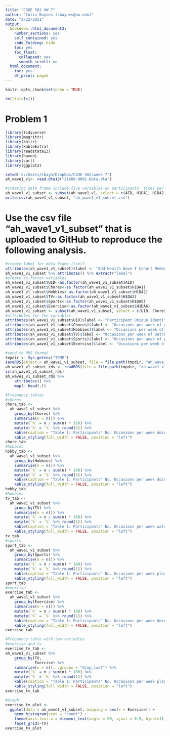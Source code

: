 ```yaml
---
title: "CSDE 502 HW 7"
author: "Colin Baynes (cbaynes@uw.edu)"
date: "2/22/2021"
output:
  bookdown::html_document2:
    number_sections: yes
    self_contained: yes
    code_folding: hide
    toc: yes
    toc_float:
      collapsed: yes
      smooth_scroll: no
  html_document:
    toc: yes
    df_print: paged
---
```

 
```r
knitr::opts_chunk$set(echo = TRUE)
```
```r
rm(list=ls())
```
 
# Problem 1
```r
library(tidyverse)
library(magrittr)
library(knitr)
library(kableExtra)
library(readstata13)
library(haven)
library(curl)
library(ggplot2)
```
```r
setwd('C:/Users/Cbayn/Dropbox/CSDE 502/week 7')
ah_wave1_v1<- read.dta13("21600-0001-Data.dta")
```
```r
#creating data frame include five variables on participants' times per week of the following activities: (1) chores, (2) hobbies, (3) television or video games, (4) sports, and (5) exercise
ah_wave1_v1_subset <- subset(ah_wave1_v1, select = c(AID, H1DA1, H1DA2, H1DA3, H1DA5, H1DA6))
write.csv(ah_wave1_v1_subset, "ah_wave1_v1_subset.csv")
```
# Use the csv file "ah_wave1_v1_subset" that is uploaded to GitHub to reproduce the following analysis.

```r
#create label for data frame itself
attributes(ah_wave1_v1_subset)$label <- "Add Health Wave I Cohort Members Weekly Activities"
ah_wave1_v1_subset %>% attributes() %>% extract("label")
#create as.factor variables
ah_wave1_v1_subset$UID<-as.factor(ah_wave1_v1_subset$AID)
ah_wave1_v1_subset$Chores<-as.factor(ah_wave1_v1_subset$H1DA1)
ah_wave1_v1_subset$Hobbies<-as.factor(ah_wave1_v1_subset$H1DA2)
ah_wave1_v1_subset$TV<-as.factor(ah_wave1_v1_subset$H1DA3)
ah_wave1_v1_subset$Sports<-as.factor(ah_wave1_v1_subset$H1DA5)
ah_wave1_v1_subset$Exercise<-as.factor(ah_wave1_v1_subset$H1DA6)
ah_wave1_v1_subset <- subset(ah_wave1_v1_subset, select = c(UID, Chores, Hobbies, TV, Sports, Exercise))
#attributes for the variables
attributes(ah_wave1_v1_subset$UID)$label <- "Participant Unique Identifier"
attributes(ah_wave1_v1_subset$Chores)$label <- "Occasions per week of doing chores"
attributes(ah_wave1_v1_subset$Hobbies)$label <- "Occasions per week of doing hobbies"
attributes(ah_wave1_v1_subset$TV)$label <- "Occasions per week of watching TV or playing videogames"
attributes(ah_wave1_v1_subset$Sports)$label <- "Occasions per week of playing sports"
attributes(ah_wave1_v1_subset$Exercise)$label <- "Occasions per week of doing exercise"
```
```r
#send to RDS format
tmpdir <- Sys.getenv("TEMP")
saveRDS(object = ah_wave1_v1_subset, file = file.path(tmpdir, "ah_wave1_v1_subset.rds"))
ah_wave1_v1_subset_rds <- readRDS(file = file.path(tmpdir, "ah_wave1_v1_subset.rds"))
is(ah_wave1_v1_subset_rds)
ah_wave1_v1_subset_rds %>% 
    attributes() %>% 
    map(~ head(.))
```
```r
#Frequency tables
#chores
chore_tab <-
  ah_wave1_v1_subset %>% 
    group_by(Chores) %>% 
    summarise(n = n()) %>% 
    mutate(`%` = n / sum(n) * 100) %>% 
    mutate(`%` = `%` %>% round(1)) %>% 
    kable(caption = "Table 1: Participants' No. Occasions per week doing chores") %>% 
    kable_styling(full_width = FALSE, position = "left")
chore_tab
#hobbies
hobby_tab <-
  ah_wave1_v1_subset %>% 
    group_by(Hobbies) %>% 
    summarise(n = n()) %>% 
    mutate(`%` = n / sum(n) * 100) %>% 
    mutate(`%` = `%` %>% round(1)) %>% 
    kable(caption = "Table 1: Participants' No. Occasions per week doing hobbies") %>% 
    kable_styling(full_width = FALSE, position = "left")
hobby_tab
#hobbies
tv_tab <-
  ah_wave1_v1_subset %>% 
    group_by(TV) %>% 
    summarise(n = n()) %>% 
    mutate(`%` = n / sum(n) * 100) %>% 
    mutate(`%` = `%` %>% round(1)) %>% 
    kable(caption = "Table 1: Participants' No. Occasions per week watching TV or playing videogames") %>% 
    kable_styling(full_width = FALSE, position = "left")
tv_tab
#sports
sport_tab <-
  ah_wave1_v1_subset %>% 
    group_by(Sports) %>% 
    summarise(n = n()) %>% 
    mutate(`%` = n / sum(n) * 100) %>% 
    mutate(`%` = `%` %>% round(1)) %>% 
    kable(caption = "Table 1: Participants' No. Occasions per week playing sports") %>% 
    kable_styling(full_width = FALSE, position = "left")
sport_tab
#exercise
exercise_tab <-
  ah_wave1_v1_subset %>% 
    group_by(Exercise) %>% 
    summarise(n = n()) %>% 
    mutate(`%` = n / sum(n) * 100) %>% 
    mutate(`%` = `%` %>% round(1)) %>% 
    kable(caption = "Table 1: Participants' No. Occasions per week doing exercise") %>% 
    kable_styling(full_width = FALSE, position = "left")
exercise_tab
```
```r
#Frequency table with two variables
#exercise and tv
exercise_tv_tab <-
ah_wave1_v1_subset %>% 
    group_by(TV,
             Exercise) %>% 
    summarise(n = n(), .groups = "drop_last") %>% 
    mutate(`%` = n / sum(n) * 100) %>% 
    mutate(`%` = `%` %>% round(1)) %>% 
    kable(caption = "Table 1: Participants' No. Occasions per week playing getting exercise by TV watching status") %>% 
    kable_styling(full_width = FALSE, position = "left")
exercise_tv_tab
```
```r
#Graph
exercise_tv_plot <-
  ggplot(data = ah_wave1_v1_subset, mapping = aes(x = Exercise)) +
    geom_histogram(stat = "count") + 
    theme(axis.text.x = element_text(angle = 90, vjust = 0.5, hjust=1)) +
    facet_grid(~TV)
exercise_tv_plot 
```
